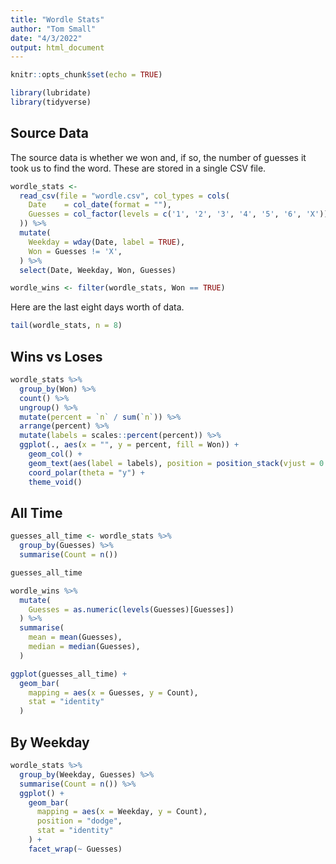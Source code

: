 ```yaml
---
title: "Wordle Stats"
author: "Tom Small"
date: "4/3/2022"
output: html_document
---
```


```r
knitr::opts_chunk$set(echo = TRUE)

library(lubridate)
library(tidyverse)
```

## Source Data

The source data is whether we won and, if so, the number of guesses it took us to find the word. These are stored in a single CSV file.

```r
wordle_stats <-
  read_csv(file = "wordle.csv", col_types = cols(
    Date    = col_date(format = ""),
    Guesses = col_factor(levels = c('1', '2', '3', '4', '5', '6', 'X'))
  )) %>%
  mutate(
    Weekday = wday(Date, label = TRUE),
    Won = Guesses != 'X',
  ) %>%
  select(Date, Weekday, Won, Guesses)

wordle_wins <- filter(wordle_stats, Won == TRUE)
```

Here are the last eight days worth of data.

```r
tail(wordle_stats, n = 8)
```

## Wins vs Loses

```r
wordle_stats %>%
  group_by(Won) %>%
  count() %>%
  ungroup() %>%
  mutate(percent = `n` / sum(`n`)) %>%
  arrange(percent) %>%
  mutate(labels = scales::percent(percent)) %>%
  ggplot(., aes(x = "", y = percent, fill = Won)) +
    geom_col() +
    geom_text(aes(label = labels), position = position_stack(vjust = 0.5)) +
    coord_polar(theta = "y") +
    theme_void()
```

## All Time

```r
guesses_all_time <- wordle_stats %>%
  group_by(Guesses) %>%
  summarise(Count = n())

guesses_all_time
```

```r
wordle_wins %>%
  mutate(
    Guesses = as.numeric(levels(Guesses)[Guesses])
  ) %>%
  summarise(
    mean = mean(Guesses),
    median = median(Guesses),
  )
```

```r
ggplot(guesses_all_time) +
  geom_bar(
    mapping = aes(x = Guesses, y = Count),
    stat = "identity"
  )
```

## By Weekday

```r
wordle_stats %>%
  group_by(Weekday, Guesses) %>%
  summarise(Count = n()) %>%
  ggplot() +
    geom_bar(
      mapping = aes(x = Weekday, y = Count),
      position = "dodge",
      stat = "identity"
    ) +
    facet_wrap(~ Guesses)
```
